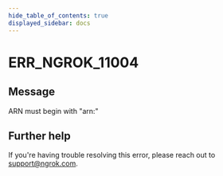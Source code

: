 ```yaml
---
hide_table_of_contents: true
displayed_sidebar: docs
---
```



# ERR_NGROK_11004

## Message

ARN must begin with "arn:"

<ErrorDetails error="err_ngrok_11004" />

## Further help

If you're having trouble resolving this error, please reach out to [support@ngrok.com](mailto:support@ngrok.com?subject=Help%20with%20ERR_NGROK_11004).
